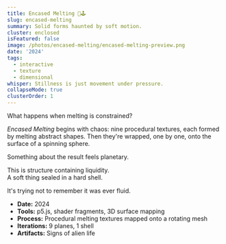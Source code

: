 ```yaml
---
title: Encased Melting 🎨🕹
slug: encased-melting
summary: Solid forms haunted by soft motion.
cluster: enclosed
isFeatured: false
image: /photos/encased-melting/encased-melting-preview.png
date: '2024'
tags:
  - interactive
  - texture
  - dimensional
whisper: Stillness is just movement under pressure.
collapseMode: true
clusterOrder: 1
---
```



<ProjectOverview>
What happens when melting is constrained?

*Encased Melting* begins with chaos: nine procedural textures, each formed by melting abstract shapes. Then they're wrapped, one by one, onto the surface of a spinning sphere.

Something about the result feels planetary.  

This is structure containing liquidity.  
A soft thing sealed in a hard shell.
</ProjectOverview>

<MediaSection title="Orbital Skins">
<div className="grid grid-cols-1 sm:grid-cols-3 gap-4 px-4 sm:px-6 md:px-8">
    <ZoomImage src="/photos/encased-melting/texture0.png" alt="Texture 0" />
    <ZoomImage src="/photos/encased-melting/texture1.png" alt="Texture 1" />
    <ZoomImage src="/photos/encased-melting/texture2.png" alt="Texture 2" />
    <ZoomImage src="/photos/encased-melting/texture3.png" alt="Texture 3" />
    <ZoomImage src="/photos/encased-melting/texture4.png" alt="Texture 4" />
    <ZoomImage src="/photos/encased-melting/texture5.png" alt="Texture 5" />
    <ZoomImage src="/photos/encased-melting/texture6.png" alt="Texture 6" />
    <ZoomImage src="/photos/encased-melting/texture7.png" alt="Texture 7" />
    <ZoomImage src="/photos/encased-melting/texture8.png" alt="Texture 8" />
  </div>
</MediaSection>

<MediaSection title="Encapsulation Test Chamber">
  <MediaItem
    title="Encased Melting"
    description="The orb responds to touch. Each texture has its own gravity."
  >
    <EncasedMeltingSphere />
  </MediaItem>
</MediaSection>

<FieldNote>
It's trying not to remember it was ever fluid.
</FieldNote>

<CollapseMetadata>
  <ul>
    <li><strong>Date:</strong> 2024</li>
    <li><strong>Tools:</strong> p5.js, shader fragments, 3D surface mapping</li>
    <li><strong>Process:</strong> Procedural melting textures mapped onto a rotating mesh</li>
    <li><strong>Iterations:</strong> 9 planes, 1 shell</li>
    <li><strong>Artifacts:</strong> Signs of alien life</li>
  </ul>
</CollapseMetadata>

<CallToAction email="aaron.demby.jones@gmail.com" />
